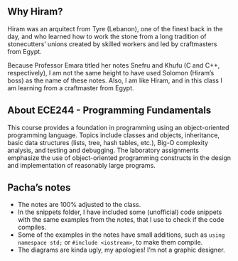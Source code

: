 ::: {.callout-note icon=false}
## Why Hiram?
Hiram was an arquitect from Tyre (Lebanon), one of the finest back in the day,
and who learned how to work the stone from a long tradition of stonecutters'
unions created by skilled workers and led by craftmasters from Egypt.

Because Professor Emara titled her notes Snefru and Khufu (C and C++,
respectively), I am not the same height to have used Solomon (Hiram's boss) as
the name of these notes. Also, I am like Hiram, and in this class I am learning
from a craftmaster from Egypt.
:::

## About ECE244 - Programming Fundamentals

This course provides a foundation in programming using an object-oriented
programming language. Topics include classes and objects, inheritance,  basic
data structures (lists, tree, hash tables, etc.), Big-O complexity analysis, and
testing and debugging. The laboratory assignments emphasize the use of
object-oriented programming constructs in the design and implementation of
reasonably large programs.

## Pacha's notes

* The notes are 100% adjusted to the class.
* In the snippets folder, I have included some (unofficial) code snippets with
 the same examples from the notes, that I use to check if the code compiles.
* Some of the examples in the notes have small additions, such as
 `using namespace std;` or `#include <iostream>`, to make them compile.
* The diagrams are kinda ugly, my apologies! I'm not a graphic designer.

